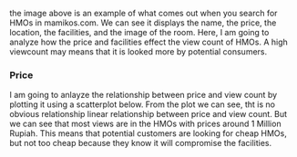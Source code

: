 <p> the image above is an example of what comes out when you search for HMOs in mamikos.com. We can see it displays the name, the price, the location, the facilities, and the image of the room. Here, I am going to analyze how the price and facilities effect the view count of HMOs. A high viewcount may means that it is looked more by potential consumers.</p>

### Price
<p> I am going to anlayze the relationship between price and view count by plotting it using a scatterplot below. From the plot we can see, tht is no obvious relationship linear relationship between price and view count. But we can see that most views are in the HMOs with prices around 1 Million Rupiah. This means that potential customers are looking for cheap HMOs, but not too cheap because they know it will compromise the facilities.</p>